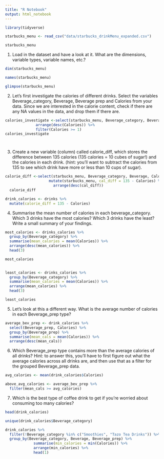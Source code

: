 ```yaml
---
title: "R Notebook"
output: html_notebook
---
```


```r
library(tidyverse)
```

```r
starbucks_menu <- read_csv("data/starbucks_drinkMenu_expanded.csv")
```

```r
starbucks_menu
```

1. Load in the dataset and have a look at it. What are the dimensions, variable types, variable names, etc.?

```r
dim(starbucks_menu)

names(starbucks_menu)

glimpse(starbucks_menu)
```

2. Let’s first investigate the calories of different drinks. Select the variables Beverage_category, Beverage, Beverage prep and Calories from your data. Since we are interested in the calorie content, check if there are any NA values in the data, and drop them if there are.

```r
calories_investigate <-select(starbucks_menu, Beverage_category, Beverage, Beverage_prep, Calories) %>% 
              arrange(desc(Calories)) %>% 
              filter(Calories >= 1)
calories_investigate




```


3. Create a new variable (column) called calorie_diff, which stores the difference between 135 calories (135 calories = 10 cubes of sugar!) and the calories in each drink. (hint: you’ll want to subtract the calories from 135 to see which drink have more or less than 10 cups of sugar).


```r
calorie_diff <-select(starbucks_menu, Beverage_category, Beverage, Calories) %>% 
                    mutate(starbucks_menu, cal_diff = 135 - Calories) %>% 
                      arrange(desc(cal_diff)) 
  calorie_diff
```

```r
drink_calories <- drinks %>%
  mutate(calorie_diff = 135 - Calories)
```


4. Summarise the mean number of calories in each beverage_category. Which 3 drinks have the most calories? Which 3 drinks have the least? Write a small summary of your findings.

```r

most_calories <- drinks_calories %>% 
  group_by(Beverage_category) %>% 
  summarise(mean_calories = mean(Calories)) %>% 
  arrange(desc(mean_calories)) %>% 
  head(3)

most_calories
                  
```
```r
least_calories <- drinks_calories %>% 
  group_by(Beverage_category) %>% 
  summarise(mean_calories = mean(Calories)) %>% 
  arrange(mean_calories) %>% 
  head(3)

least_calories
```


5. Let’s look at this a different way. What is the average number of calories in each Beverage_prep type?

```r
average_bev_prep <- drink_calories %>% 
  select(Beverage_prep, Calories) %>% 
  group_by(Beverage_prep) %>% 
  summarise(mean_cals = mean(Calories)) %>% 
  arrange(desc(mean_cals))
```

6. Which Beverage_prep type contains more than the average calories of all drinks?
Hint: to answer this, you’ll have to first figure out what the average calories across all drinks are, and then use that as a filter for the grouped Beverage_prep data.

```r
avg_calories <- mean(drink_calories$Calories)

above_avg_calories <- average_bev_prep %>% 
  filter(mean_cals >= avg_calories)

```

7. Which is the best type of coffee drink to get if you’re worried about consuming too many calories?

```r

head(drink_calories)

unique(drink_calories$Beverage_category)

drink_calories %>% 
  filter(!Beverage_category %in% c("Smoothies", "Tazo Tea Drinks")) %>% 
  group_by(Beverage_category, Beverage, Beverage_prep) %>% 
             summarise(min_calories = min(Calories)) %>% 
             arrange(min_calories) %>% 
             head(1)

```












